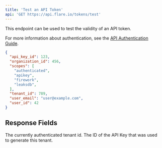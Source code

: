 ```yaml
---
title: 'Test an API Token'
api: 'GET https://api.flare.io/tokens/test'
---
```


This endpoint can be used to test the validity of an API token.

For more information about authentication, see the [API Authentication Guide](/introduction/authentication/).

<ResponseExample>

```json Response Example
{
  "api_key_id": 123,
  "organization_id": 456,
  "scopes": [
    "authenticated",
    "apikey",
    "firework",
    "leaksdb",
  ],
  "tenant_id": 789,
  "user_email": "user@example.com",
  "user_id": 42
}
```

</ResponseExample>

## Response Fields

<ResponseField name="tenant_id" type="number">
  The currently authenticated tenant id.
</ResponseField>

<ResponseField name="api_key_id" type="number">
  The ID of the API Key that was used to generate this tenant.
</ResponseField>
